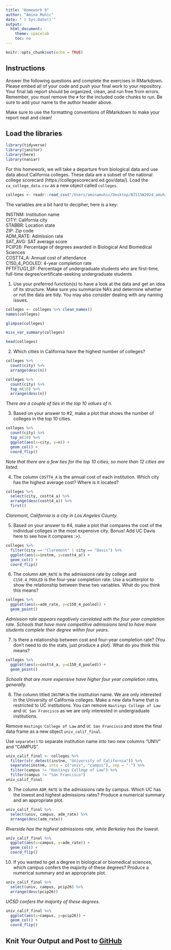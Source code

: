 ```yaml
---
title: "Homework 9"
author: "Amina Muhic"
date: "`r Sys.Date()`"
output:
  html_document:
    theme: spacelab
    toc: no
---
```


```r
knitr::opts_chunk$set(echo = TRUE)
```

## Instructions
Answer the following questions and complete the exercises in RMarkdown. Please embed all of your code and push your final work to your repository. Your final lab report should be organized, clean, and run free from errors. Remember, you must remove the `#` for the included code chunks to run. Be sure to add your name to the author header above.  

Make sure to use the formatting conventions of RMarkdown to make your report neat and clean!  

## Load the libraries
```r
library(tidyverse)
library(janitor)
library(here)
library(naniar)
``` 

For this homework, we will take a departure from biological data and use data about California colleges. These data are a subset of the national college scorecard (https://collegescorecard.ed.gov/data/). Load the `ca_college_data.csv` as a new object called `colleges`.

```r
colleges <- readr::read_csv("/Users/aminamuhic/Desktop/BIS15W2024_amuhic/lab10/data/ca_college_data.csv")
```

The variables are a bit hard to decipher, here is a key:  

INSTNM: Institution name  
CITY: California city  
STABBR: Location state  
ZIP: Zip code  
ADM_RATE: Admission rate  
SAT_AVG: SAT average score  
PCIP26: Percentage of degrees awarded in Biological And Biomedical Sciences  
COSTT4_A: Annual cost of attendance  
C150_4_POOLED: 4-year completion rate  
PFTFTUG1_EF: Percentage of undergraduate students who are first-time, full-time degree/certificate-seeking undergraduate students  

1. Use your preferred function(s) to have a look at the data and get an idea of its structure. Make sure you summarize NA's and determine whether or not the data are tidy. You may also consider dealing with any naming issues.

```r
colleges <- colleges %>% clean_names()
names(colleges)
```

```r
glimpse(colleges)
```

```r
miss_var_summary(colleges)
```

```r
head(colleges)
```

2. Which cities in California have the highest number of colleges?

```r
colleges %>% 
  count(city) %>% 
  arrange(desc(n))
```

```r
colleges %>% 
  count(city) %>% 
  top_n(10) %>% 
  arrange(desc(n))
```
_There are a couple of ties in the top 10 values of n._

3. Based on your answer to #2, make a plot that shows the number of colleges in the top 10 cities.

```r
colleges %>% 
  count(city) %>% 
  top_n(10) %>% 
  ggplot(aes(x=city, y=n)) +
  geom_col() +
  coord_flip()
```
_Note that there are a few ties for the top 10 cities, so more than 12 cities are listed._

4. The column `COSTT4_A` is the annual cost of each institution. Which city has the highest average cost? Where is it located?

```r
colleges %>% 
  select(city, costt4_a) %>% 
  arrange(desc(costt4_a)) %>% 
  first()
```
_Claremont, California is a city in Los Angeles County._

5. Based on your answer to #4, make a plot that compares the cost of the individual colleges in the most expensive city. Bonus! Add UC Davis here to see how it compares :>).

```r
colleges %>% 
  filter(city == "Claremont" | city == "Davis") %>% 
  ggplot(aes(x=instnm, y=costt4_a)) +
  geom_col() +
  coord_flip()
```

6. The column `ADM_RATE` is the admissions rate by college and `C150_4_POOLED` is the four-year completion rate. Use a scatterplot to show the relationship between these two variables. What do you think this means?

```r
colleges %>% 
  ggplot(aes(x=adm_rate, y=c150_4_pooled)) + 
  geom_point()
```
_Admission rate appears negatively correlated with the four year completion rate. Schools that have more competitive admissions tend to have more students complete their degree within four years._

7. Is there a relationship between cost and four-year completion rate? (You don't need to do the stats, just produce a plot). What do you think this means?

```r
colleges %>% 
  ggplot(aes(x=costt4_a, y=c150_4_pooled)) +
  geom_point()
```
_Schools that are more expensive have higher four year completion rates, generally._

8. The column titled `INSTNM` is the institution name. We are only interested in the University of California colleges. Make a new data frame that is restricted to UC institutions. You can remove `Hastings College of Law` and `UC San Francisco` as we are only interested in undergraduate institutions.

Remove `Hastings College of Law` and `UC San Francisco` and store the final data frame as a new object `univ_calif_final`.

Use `separate()` to separate institution name into two new columns "UNIV" and "CAMPUS".

```r
univ_calif_final <- colleges %>% 
  filter(str_detect(instnm, "University of California")) %>% 
  separate(instnm, into = c("univ", "campus"), sep = "-") %>% 
  filter(campus != "Hastings College of Law") %>% 
  filter(campus != "San Francisco")
univ_calif_final
```

9. The column `ADM_RATE` is the admissions rate by campus. Which UC has the lowest and highest admissions rates? Produce a numerical summary and an appropriate plot.

```r
univ_calif_final %>% 
  select(univ, campus, adm_rate) %>% 
  arrange(desc(adm_rate))
```
_Riverside has the highest admissions rate, while Berkeley has the lowest._

```r
univ_calif_final %>% 
  ggplot(aes(x=campus, y=adm_rate)) +
  geom_col() +
  coord_flip()
```

10. If you wanted to get a degree in biological or biomedical sciences, which campus confers the majority of these degrees? Produce a numerical summary and an appropriate plot.

```r
univ_calif_final %>% 
  select(univ, campus, pcip26) %>% 
  arrange(desc(pcip26))
```
_UCSD confers the majority of these degrees._

```r
univ_calif_final %>% 
  ggplot(aes(x=campus, y=pcip26)) +
  geom_col() +
  coord_flip()
```

## Knit Your Output and Post to [GitHub](https://github.com/FRS417-DataScienceBiologists)